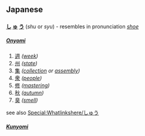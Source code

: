 == Japanese ==
=== {{Furigana}} ===
'''[[し]] [[ゅ]] [[う]]''' (''shu'' or ''syu'') - resembles in pronunciation ''[[shoe]]''

==== {{Kanji readings}} ====
===== [[Onyomi]] =====
# [[週]] ''([[week]])''
# [[州]] ''([[state]])''
# [[集]] ''([[collection]] or [[assembly]])''
# [[衆]] ''([[people]])''
# [[修]] ''([[master]]ing)''
# [[秋]] ''([[autumn]])''
# [[臭]] ''([[smell]])''

see also [[Special:Whatlinkshere/しゅう]]

===== [[Kunyomi]] =====